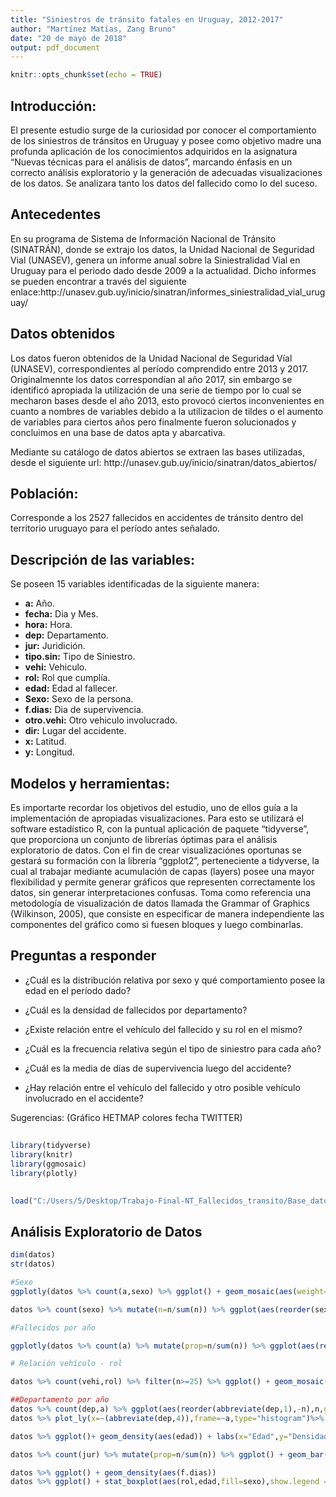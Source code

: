 ---
title: "Siniestros de tránsito fatales en Uruguay, 2012-2017"
author: "Martínez Matías, Zang Bruno"
date: "20 de mayo de 2018"
output: pdf_document
---

```{r setup, include=FALSE}
knitr::opts_chunk$set(echo = TRUE)
```

## Introducción:

El presente estudio surge de la curiosidad por conocer el comportamiento de los siniestros de tránsitos en Uruguay y posee como objetivo madre una profunda aplicación de los conocimientos adquiridos en la asignatura "Nuevas técnicas para el análisis de datos", marcando énfasis en un correcto análisis exploratorio y la generación de adecuadas visualizaciones de los datos.
Se analizara tanto los datos del fallecido como lo del suceso.




## Antecedentes
En su programa de Sistema de Información Nacional de Tránsito (SINATRÁN), donde se extrajo los datos, la Unidad Nacional de Seguridad Vial (UNASEV), genera un informe anual sobre la Siniestralidad Vial en Uruguay para el periodo dado desde 2009 a la actualidad.
Dicho informes se pueden encontrar a través del siguiente enlace:http://unasev.gub.uy/inicio/sinatran/informes_siniestralidad_vial_uruguay/

## Datos obtenidos

Los datos fueron obtenidos de la Unidad Nacional de Seguridad Víal (UNASEV), correspondientes al período comprendido entre 2013 y 2017. Originalmennte los datos correspondían al año 2017, sin embargo se identificó apropiada la utilización de una serie de tiempo por lo cual se mecharon bases desde el año 2013, esto provocó ciertos inconvenientes en cuanto a nombres de variables debido a la utilizacion de tildes o el aumento de variables para ciertos años pero finalmente fueron solucionados y concluimos en una base de datos apta y abarcativa.

Mediante su catálogo de datos abiertos se extraen las bases utilizadas, desde el siguiente url: http://unasev.gub.uy/inicio/sinatran/datos_abiertos/

## Población:
Corresponde a los 2527 fallecidos en accidentes de tránsito dentro del territorio uruguayo para el período antes señalado.

## Descripción de las variables:

Se poseen 15 variables identificadas de la siguiente manera:

- **a:** Año. 
- **fecha:** Dia y Mes. 
- **hora:** Hora.
- **dep:** Departamento.
- **jur:** Juridición.
- **tipo.sin:** Tipo de Siniestro.
- **vehi:** Vehiculo.
- **rol:** Rol que cumplía.
- **edad:** Edad al fallecer.
- **Sexo:** Sexo de la persona.
- **f.dias:** Dia de supervivencia.
- **otro.vehi:** Otro vehiculo involucrado.
- **dir:** Lugar del accidente.
- **x:** Latitud.
- **y:** Longitud.

## Modelos y herramientas:

Es importarte recordar los objetivos del estudio, uno de ellos guía a la implementación de apropiadas visualizaciones. Para esto se utilizará el software estadístico R, con la puntual aplicación de paquete "tidyverse", que proporciona un conjunto de librerías óptimas para el análisis exploratorio de datos.
Con el fin de crear visualizaciónes oportunas se gestará su formación con la librería "ggplot2", perteneciente a tidyverse, la cual al trabajar mediante acumulación de capas (layers) posee una mayor flexibilidad y permite generar gráficos que representen correctamente los datos, sin generar interpretaciones confusas. Toma como referencia una metodología de visualización de datos llamada the Grammar of Graphics (Wilkinson, 2005), que consiste en especificar de manera independiente las componentes del gráfico como si fuesen bloques y luego combinarlas.


## Preguntas a responder

 - ¿Cuál es la distribución relativa por sexo y qué comportamiento posee la edad en el período dado?

 - ¿Cuál es la densidad de fallecidos por departamento?
 
 - ¿Existe relación entre el vehículo del fallecido y su rol en el mismo?
 
 - ¿Cuál es la frecuencia relativa según el tipo de siniestro para cada año?
 
 - ¿Cuál es la media de días de supervivencia luego del accidente?
 
 - ¿Hay relación entre el vehículo del fallecido y otro posible vehículo involucrado en el accidente?


Sugerencias: (Gráfico HETMAP colores fecha TWITTER)

## 

```{r,echo=F}
library(tidyverse)
library(knitr)
library(ggmosaic)
library(plotly)
        

load("C:/Users/5/Desktop/Trabajo-Final-NT_Fallecidos_transito/Base_datos/base_datos___fallecidos_transito_uruguay_2013-2017.RData")
```
## Análisis Exploratorio de Datos

```{r}
dim(datos)
str(datos)

#Sexo
ggplotly(datos %>% count(a,sexo) %>% ggplot() + geom_mosaic(aes(weight=n,x=product(sexo,a),fill=sexo)))

datos %>% count(sexo) %>% mutate(n=n/sum(n)) %>% ggplot(aes(reorder(sexo,-n),n)) + geom_bar(stat="identity",aes(fill=sexo),show.legend = F) + labs(x="Año", y=" Frecuencia relativa de fallecidos",title="Gráfico de barras: frecuencia relativa fallecidos por sexo")

#Fallecidos por año

ggplotly(datos %>% count(a) %>% mutate(prop=n/sum(n)) %>% ggplot(aes(reorder(a,-prop),prop)) + geom_bar(stat="identity",aes(fill=a),show.legend = F) + labs(x="Año", y=" Frecuencia relativa de fallecidos",title="Gráfico de barras: frecuencia relativa fallecidos por año"))

# Relación vehículo - rol

datos %>% count(vehi,rol) %>% filter(n>=25) %>% ggplot() + geom_mosaic(aes(weight=n,x=product(abbreviate(vehi,4)),fill=abbreviate(rol,1)))+labs(x="Vehículo",title="Gráfico de mosaico: rol según vehículo") + guides(fill = guide_legend(title = "Rol")) + theme_minimal()

##Departamento por año
datos %>% count(dep,a) %>% ggplot(aes(reorder(abbreviate(dep,1),-n),n,group=a)) + geom_bar(stat="identity")+ labs(x="Departamento",y="Frecuencia acumulada",title="Gráfico de barras: frecuencia acumulada por departamento") +theme(plot.title = element_text(hjust = 0.5,colour="palegreen4",size=15,face="italic"))+ facet_wrap(~a) + coord_flip()
datos %>% plot_ly(x=~(abbreviate(dep,4)),frame=~a,type="histogram")%>% animation_opts( 2000,transition=2000, mode = "next")

datos %>% ggplot()+ geom_density(aes(edad)) + labs(x="Edad",y="Densidad") + facet_wrap(~a) + theme_minimal()

datos %>% count(jur) %>% mutate(prop=n/sum(n)) %>% ggplot() + geom_bar(stat="identity",aes(jur,prop))

datos %>% ggplot() + geom_density(aes(f.dias))
datos %>% ggplot() + stat_boxplot(aes(rol,edad,fill=sexo),show.legend = F)+ facet_wrap(~sexo)
```


